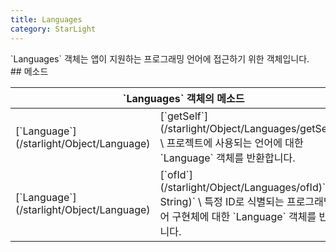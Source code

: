 ```yaml
---
title: Languages
category: StarLight
---
```


<Section>
  `Languages` 객체는 앱이 지원하는 프로그래밍 언어에 접근하기 위한 객체입니다.
</Section>
<Section>
  ## 메소드

  <Table>
    <Thead>
      <Tr>
        <Th colSpan="2">`Languages` 객체의 메소드</Th>
      </Tr>
    </Thead>
    <Tbody>
      <Tr>
        <Td><span>[`Language`](/starlight/Object/Language)</span></Td>
        <Td>
          [`getSelf`](/starlight/Object/Languages/getSelf)`()` \
          프로젝트에 사용되는 언어에 대한 `Language` 객체를 반환합니다.
        </Td>
      </Tr>
      <Tr>
        <Td><span>[`Language`](/starlight/Object/Language)</span></Td>
        <Td>
          [`ofId`](/starlight/Object/Languages/ofId)`(id: String)` \
          특정 ID로 식별되는 프로그래밍 언어 구현체에 대한 `Language` 객체를 반환합니다.
        </Td>
      </Tr>
    </Tbody>
  </Table>
</Section>